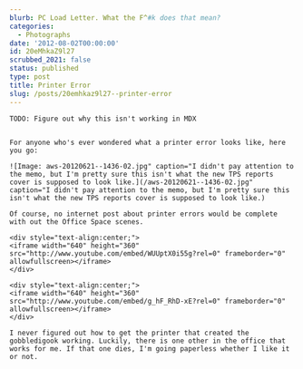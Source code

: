 ```yaml
---
blurb: PC Load Letter. What the F^#k does that mean?
categories:
  - Photographs
date: '2012-08-02T00:00:00'
id: 20eMhkaZ9l27
scrubbed_2021: false
status: published
type: post
title: Printer Error
slug: /posts/20emhkaz9l27--printer-error
---
```


```
TODO: Figure out why this isn't working in MDX


For anyone who's ever wondered what a printer error looks like, here you go:

![Image: aws-20120621--1436-02.jpg" caption="I didn't pay attention to the memo, but I'm pretty sure this isn't what the new TPS reports cover is supposed to look like.](/aws-20120621--1436-02.jpg" caption="I didn't pay attention to the memo, but I'm pretty sure this isn't what the new TPS reports cover is supposed to look like.)

Of course, no internet post about printer errors would be complete with out the Office Space scenes. 

<div style="text-align:center;">
<iframe width="640" height="360" src="http://www.youtube.com/embed/WUUptX0i55g?rel=0" frameborder="0" allowfullscreen></iframe>
</div>

<div style="text-align:center;">
<iframe width="640" height="360" src="http://www.youtube.com/embed/g_hF_RhD-xE?rel=0" frameborder="0" allowfullscreen></iframe>
</div>

I never figured out how to get the printer that created the gobbledigook working. Luckily, there is one other in the office that works for me. If that one dies, I'm going paperless whether I like it or not.
```
